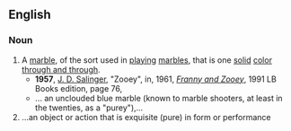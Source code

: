==English==
===Noun===
{{en-noun|s}}
#A [[marble]], of the sort used in [[play]]ing [[marbles]], that is one [[solid]] [[color]] [[through and through]].
#*'''1957''', [[w:J. D. Salinger|J. D. Salinger]], "Zooey", in, 1961, ''[[w:Franny and Zooey|Franny and Zooey]]'', 1991 LB Books edition, page 76,
#*... an unclouded blue marble (known to marble shooters, at least in the twenties, as a "purey"),...
#...an object or action that is exquisite (pure) in form or performance